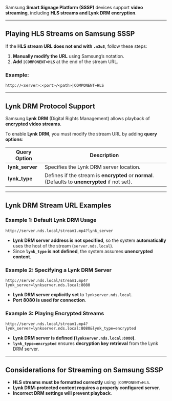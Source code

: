 
Samsung **Smart Signage Platform (SSSP)** devices support **video streaming**, including **HLS streams and Lynk DRM encryption**.

---

## **Playing HLS Streams on Samsung SSSP**  

If the **HLS stream URL does not end with `.m3u8`**, follow these steps:  
1. **Manually modify the URL** using Samsung’s notation.  
2. **Add `|COMPONENT=HLS`** at the end of the stream URL.  

### **Example:**  
```
http://<server>:<port>/<path>|COMPONENT=HLS
```

---

## **Lynk DRM Protocol Support**  

Samsung **Lynk DRM** (Digital Rights Management) allows playback of **encrypted video streams**.  

To enable **Lynk DRM**, you must modify the stream URL by adding **query options**:  

| **Query Option** | **Description** |
|-----------------|-----------------|
| **lynk_server** | Specifies the Lynk DRM server location. |
| **lynk_type** | Defines if the stream is **encrypted** or **normal**. (Defaults to **unencrypted** if not set). |

---

## **Lynk DRM Stream URL Examples**  

### **Example 1: Default Lynk DRM Usage**  
```
http://server.nds.local/stream1.mp4?lynk_server
```
- **Lynk DRM server address is not specified**, so the system **automatically** uses the host of the stream (`server.nds.local`).  
- Since **`lynk_type` is not defined**, the system assumes **unencrypted content**.  

### **Example 2: Specifying a Lynk DRM Server**  
```
http://server.nds.local/stream1.mp4?lynk_server=lynkserver.nds.local:8080
```
- **Lynk DRM server explicitly set** to `lynkserver.nds.local`.  
- **Port 8080 is used for connection**.  

### **Example 3: Playing Encrypted Streams**  
```
http://server.nds.local/stream1.mp4?lynk_server=lynkserver.nds.local:8080&lynk_type=encrypted
```
- **Lynk DRM server is defined (`lynkserver.nds.local:8080`)**.  
- **`lynk_type=encrypted`** ensures **decryption key retrieval** from the Lynk DRM server.  

---

## **Considerations for Streaming on Samsung SSSP**  
- **HLS streams must be formatted correctly** using `|COMPONENT=HLS`.  
- **Lynk DRM-protected content requires a properly configured server**.  
- **Incorrect DRM settings will prevent playback**.  
